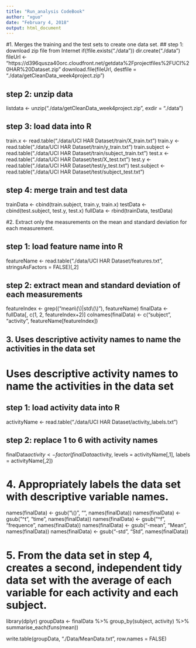 ```yaml
---
title: "Run_analysis CodeBook"
author: "xguo"
date: "February 4, 2018"
output: html_document
---
```

#1. Merges the training and the test sets to create one data set.
## step 1: download zip file from Internet
if(!file.exists("./data")) dir.create("./data")
fileUrl <- "https://d396qusza40orc.cloudfront.net/getdata%2Fprojectfiles%2FUCI%20HAR%20Dataset.zip"
download.file(fileUrl, destfile = "./data/getCleanData_week4project.zip")

## step 2: unzip data
listdata <- unzip("./data/getCleanData_week4project.zip", exdir = "./data")

## step 3: load data into R
train.x <- read.table("./data/UCI HAR Dataset/train/X_train.txt")
train.y <- read.table("./data/UCI HAR Dataset/train/y_train.txt")
train.subject <- read.table("./data/UCI HAR Dataset/train/subject_train.txt")
test.x <- read.table("./data/UCI HAR Dataset/test/X_test.txt")
test.y <- read.table("./data/UCI HAR Dataset/test/y_test.txt")
test.subject <- read.table("./data/UCI HAR Dataset/test/subject_test.txt")

## step 4: merge train and test data
trainData <- cbind(train.subject, train.y, train.x)
testData <- cbind(test.subject, test.y, test.x)
fullData <- rbind(trainData, testData)

################################
#2. Extract only the measurements on the mean and standard deviation for each measurement. 

## step 1: load feature name into R
featureName <- read.table("./data/UCI HAR Dataset/features.txt", stringsAsFactors = FALSE)[,2]

## step 2:  extract mean and standard deviation of each measurements
featureIndex <- grep(("mean\\(\\)|std\\(\\)"), featureName)
finalData <- fullData[, c(1, 2, featureIndex+2)]
colnames(finalData) <- c("subject", "activity", featureName[featureIndex])

## 3. Uses descriptive activity names to name the activities in the data set

# Uses descriptive activity names to name the activities in the data set

## step 1: load activity data into R
activityName <- read.table("./data/UCI HAR Dataset/activity_labels.txt")

## step 2: replace 1 to 6 with activity names
finalData$activity <- factor(finalData$activity, levels = activityName[,1], labels = activityName[,2])


# 4. Appropriately labels the data set with descriptive variable names.

names(finalData) <- gsub("\\()", "", names(finalData))
names(finalData) <- gsub("^t", "time", names(finalData))
names(finalData) <- gsub("^f", "frequence", names(finalData))
names(finalData) <- gsub("-mean", "Mean", names(finalData))
names(finalData) <- gsub("-std", "Std", names(finalData))


# 5. From the data set in step 4, creates a second, independent tidy data set with the average of each variable for each activity and each subject.
library(dplyr)
groupData <- finalData %>%
  group_by(subject, activity) %>%
  summarise_each(funs(mean))

write.table(groupData, "./Data/MeanData.txt", row.names = FALSE)

